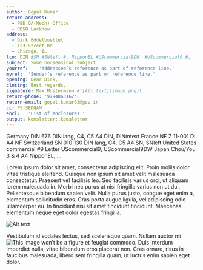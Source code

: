 ```yaml
---
author: Gopal Kumar
return-address: 
  - PED QA(Mech) Office
  - RDSO Lucknow
address:
  - Dirk Eddelbuettel
  - 123 Street Rd
  - Chicago, IL
lco: DIN #SN #SNleft #, NipponEL #UScommercial9DW  #UScommercial9 #,    DINmtext #DIN  #NF 
subject: Some nonsensical Subject
yourref:	'Addressee’s reference as part of reference line.'
myref:	'Sender’s reference as part of reference line.'
opening: Dear Dirk,
closing: Best regards,
signature: Max Mustermann #![Alt text](image.png)\ 
return-phone: '9794863162'
return-email: gopal.kumar63@gov.in
cc: PS-SEDQAM
encl:	'List of enclosures.'
output: komaletter::komaletter
---
```



Germany	DIN 676	DIN lang, C4, C5	A4	DIN, DINmtext
France	NF Z 11-001	DL	A4	NF
Switzerland	SN 010 130	DIN lang, C4, C5	A4	SN, SNleft
United States		commercial #9	Letter	UScommercial9, UScommercial9DW
Japan		Chou/You 3 & 4	A4	NipponEL, …

Lorem ipsum dolor sit amet, consectetur adipiscing elit. Proin mollis
dolor vitae tristique eleifend. Quisque non ipsum sit amet velit
malesuada consectetur. Praesent vel facilisis leo. Sed facilisis
varius orci, ut aliquam lorem malesuada in. Morbi nec purus at nisi
fringilla varius non ut dui. Pellentesque bibendum sapien velit. Nulla
purus justo, congue eget enim a, elementum sollicitudin eros. Cras
porta augue ligula, vel adipiscing odio ullamcorper eu. In tincidunt
nisi sit amet tincidunt tincidunt. Maecenas elementum neque eget dolor
egestas fringilla.

![Alt text](dahlia.png)\ 

Vestibulum id sodales lectus, sed scelerisque quam. Nullam auctor mi ![This image won't be a figure](dahlia.png)\ et feugiat commodo. Duis interdum imperdiet nulla, vitae bibendum eros
placerat non. Cras ornare, risus in faucibus malesuada, libero sem
fringilla quam, ut luctus enim sapien eget dolor.
